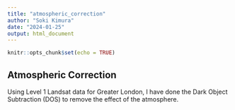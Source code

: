 ```yaml
---
title: "atmospheric_correction"
author: "Soki Kimura"
date: "2024-01-25"
output: html_document
---
```


```r
knitr::opts_chunk$set(echo = TRUE)
```

## Atmospheric Correction

Using Level 1 Landsat data for Greater London, I have done the Dark Object Subtraction (DOS) to remove the effect of the atmosphere.

```r



```

